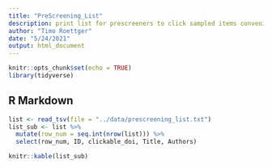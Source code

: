 ```yaml
---
title: "PreScreening_List"
description: print list for prescreeners to click sampled items conveniently
author: "Timo Roettger"
date: "5/24/2021"
output: html_document
---
```


```r
knitr::opts_chunk$set(echo = TRUE)
library(tidyverse)

```

## R Markdown

```r

list <- read_tsv(file = "../data/prescreening_list.txt")
list_sub <- list %>% 
  mutate(row_num = seq.int(nrow(list))) %>% 
  select(row_num, ID, clickable_doi, Title, Authors) 

knitr::kable(list_sub)

```
